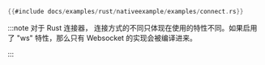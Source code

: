 ```rust title="原生连接"
{{#include docs/examples/rust/nativeexample/examples/connect.rs}}
```

:::note
对于 Rust 连接器， 连接方式的不同只体现在使用的特性不同。如果启用了 "ws" 特性，那么只有 Websocket 的实现会被编译进来。

:::
